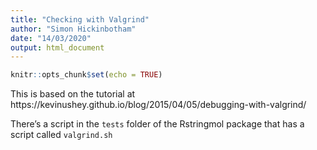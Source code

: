 ```yaml
---
title: "Checking with Valgrind"
author: "Simon Hickinbotham"
date: "14/03/2020"
output: html_document
---
```


```r
knitr::opts_chunk$set(echo = TRUE)
```
 
 This is based on the tutorial at https://kevinushey.github.io/blog/2015/04/05/debugging-with-valgrind/
 
 There's a script in the `tests` folder of the Rstringmol package that has a script called `valgrind.sh`
